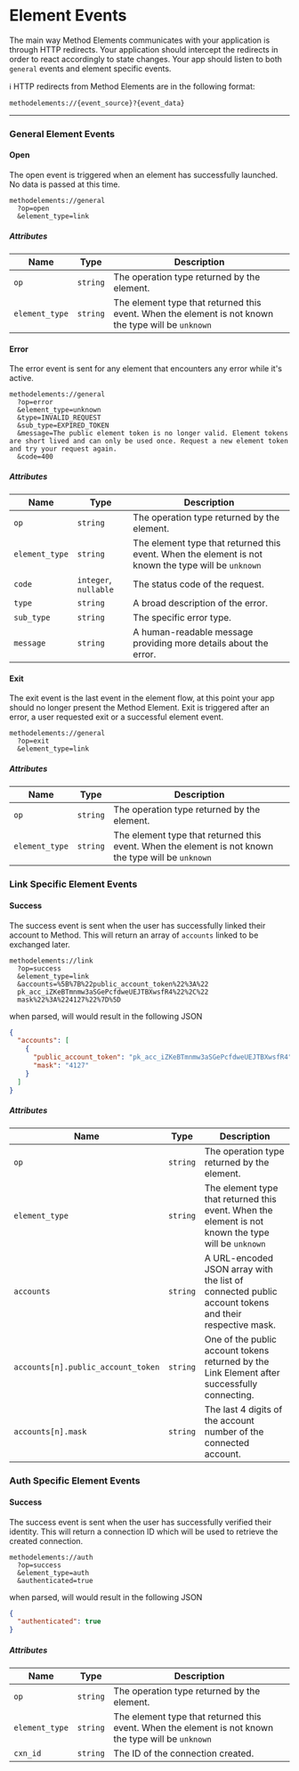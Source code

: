# Element Events
The main way Method Elements communicates with your application is through HTTP redirects. Your application should intercept the redirects in order to react accordingly to state changes. Your app should listen to both `general` events and element specific events.

ℹ️ HTTP redirects from Method Elements are in the following format:
```
methodelements://{event_source}?{event_data}
```

---
### General Element Events

#### Open
The open event is triggered when an element has successfully launched. No data is passed at this time.

```text
methodelements://general
  ?op=open
  &element_type=link
```

##### Attributes

| Name       | Type                  | Description                                                      |
|------------|-----------------------|------------------------------------------------------------------|
| `op`       | `string`              | The operation type returned by the element.                      |
| `element_type`       | `string`              | The element type that returned this event. When the element is not known the type will be `unknown`                     |


#### Error
The error event is sent for any element that encounters any error while it's active.

```text
methodelements://general
  ?op=error
  &element_type=unknown
  &type=INVALID_REQUEST
  &sub_type=EXPIRED_TOKEN
  &message=The public element token is no longer valid. Element tokens are short lived and can only be used once. Request a new element token and try your request again.
  &code=400
```

<!-- ##### Aggregator Errors
For error events where `type` is `AGGREGATOR_ERROR`, the Link Element will bubble up the error received from the aggregator in the following format.

```
method://elements:link:error
  ?type=AGGREGATOR_ERROR
  &sub_type={AGGREGATOR}:{AGGREGATOR_ERROR_TYPE}:{AGGREGATOR_ERROR_CODE}
  &message={AGGREGATOR_ERROR_MESSAGE}
  &code=null
```

Example: error events triggered with `Plaid` as the aggregator.

```
method://elements:link:error
  ?type=AGGREGATOR_ERROR
  &sub_type=PLAID:ITEM_ERROR:INVALID_CREDENTIALS
  &message=the provided credentials were not correct
  &code=null
```

➡️ See the [Plaid error docs](https://plaid.com/errors) for details on the Plaid aggregator. -->

##### Attributes

| Name       | Type                  | Description                                                      |
|------------|-----------------------|------------------------------------------------------------------|
| `op`       | `string`              | The operation type returned by the element.                      |
| `element_type`       | `string`              | The element type that returned this event. When the element is not known the type will be `unknown`                     |
| `code`     | `integer`, `nullable` | The status code of the request.                                  |
| `type`     | `string`              | A broad description of the error.                                |
| `sub_type` | `string`              | The specific error type.                                         |
| `message`  | `string`              | A human-readable message providing more details about the error. |



#### Exit
The exit event is the last event in the element flow, at this point your app should no longer present the Method Element. Exit is triggered after an error, a user requested exit or a successful element event.

```text
methodelements://general
  ?op=exit
  &element_type=link
```

##### Attributes

| Name       | Type                  | Description                                                      |
|------------|-----------------------|------------------------------------------------------------------|
| `op`       | `string`              | The operation type returned by the element.                      |
| `element_type`       | `string`              | The element type that returned this event. When the element is not known the type will be `unknown`                     |



### Link Specific Element Events


#### Success
The success event is sent when the user has successfully linked their account to Method. This will return an array of `accounts` linked to be exchanged later.

```text
methodelements://link
  ?op=success
  &element_type=link
  &accounts=%5B%7B%22public_account_token%22%3A%22
  pk_acc_iZKeBTmnmw3aSGePcfdweUEJTBXwsfR4%22%2C%22
  mask%22%3A%224127%22%7D%5D
```

when parsed, will would result in the following JSON

```json
{
  "accounts": [
    {
      "public_account_token": "pk_acc_iZKeBTmnmw3aSGePcfdweUEJTBXwsfR4",
      "mask": "4127"
    }
  ]
}
```

##### Attributes

| Name                                          | Type                 | Description                                                                                                                                                                         |
|-----------------------------------------------|----------------------|-------------------------------------------------------------------------------------------------------------------------------------------------------------------------------------|
| `op`       | `string`              | The operation type returned by the element.                      |
| `element_type`       | `string`              | The element type that returned this event. When the element is not known the type will be `unknown`                     |
| `accounts`                         | `string`             | A URL-encoded JSON array with the list of connected public account tokens and their respective mask.                                                                                |
| `accounts[n].public_account_token` | `string`             | One of the public account tokens returned by the Link Element after successfully connecting. |
| `accounts[n].mask`                 | `string`             | The last 4 digits of the account number of the connected account.                                                                                                                   |

### Auth Specific Element Events

#### Success
The success event is sent when the user has successfully verified their identity. This will return a
connection ID which will be used to retrieve the created connection.

```text
methodelements://auth
  ?op=success
  &element_type=auth
  &authenticated=true
```

when parsed, will would result in the following JSON

```json
{
  "authenticated": true
}
```

##### Attributes

| Name           | Type     | Description                                                                                         |
|----------------|----------|-----------------------------------------------------------------------------------------------------|
| `op`           | `string` | The operation type returned by the element.                                                         |
| `element_type` | `string` | The element type that returned this event. When the element is not known the type will be `unknown` |
| `cxn_id`       | `string` | The ID of the connection created.                                                                   |
